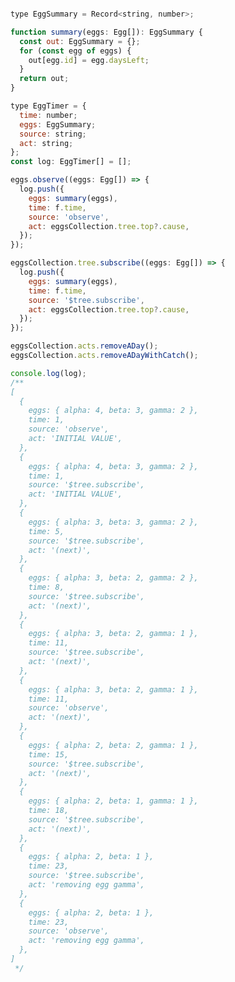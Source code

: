 
```JavaScript

type EggSummary = Record<string, number>;

function summary(eggs: Egg[]): EggSummary {
  const out: EggSummary = {};
  for (const egg of eggs) {
    out[egg.id] = egg.daysLeft;
  }
  return out;
}

type EggTimer = {
  time: number;
  eggs: EggSummary;
  source: string;
  act: string;
};
const log: EggTimer[] = [];

eggs.observe((eggs: Egg[]) => {
  log.push({
    eggs: summary(eggs),
    time: f.time,
    source: 'observe',
    act: eggsCollection.tree.top?.cause,
  });
});

eggsCollection.tree.subscribe((eggs: Egg[]) => {
  log.push({
    eggs: summary(eggs),
    time: f.time,
    source: '$tree.subscribe',
    act: eggsCollection.tree.top?.cause,
  });
});

eggsCollection.acts.removeADay();
eggsCollection.acts.removeADayWithCatch();

console.log(log);
/**
[
  {
    eggs: { alpha: 4, beta: 3, gamma: 2 },
    time: 1,
    source: 'observe',
    act: 'INITIAL VALUE',
  },
  {
    eggs: { alpha: 4, beta: 3, gamma: 2 },
    time: 1,
    source: '$tree.subscribe',
    act: 'INITIAL VALUE',
  },
  {
    eggs: { alpha: 3, beta: 3, gamma: 2 },
    time: 5,
    source: '$tree.subscribe',
    act: '(next)',
  },
  {
    eggs: { alpha: 3, beta: 2, gamma: 2 },
    time: 8,
    source: '$tree.subscribe',
    act: '(next)',
  },
  {
    eggs: { alpha: 3, beta: 2, gamma: 1 },
    time: 11,
    source: '$tree.subscribe',
    act: '(next)',
  },
  {
    eggs: { alpha: 3, beta: 2, gamma: 1 },
    time: 11,
    source: 'observe',
    act: '(next)',
  },
  {
    eggs: { alpha: 2, beta: 2, gamma: 1 },
    time: 15,
    source: '$tree.subscribe',
    act: '(next)',
  },
  {
    eggs: { alpha: 2, beta: 1, gamma: 1 },
    time: 18,
    source: '$tree.subscribe',
    act: '(next)',
  },
  {
    eggs: { alpha: 2, beta: 1 },
    time: 23,
    source: '$tree.subscribe',
    act: 'removing egg gamma',
  },
  {
    eggs: { alpha: 2, beta: 1 },
    time: 23,
    source: 'observe',
    act: 'removing egg gamma',
  },
]
 */

```
